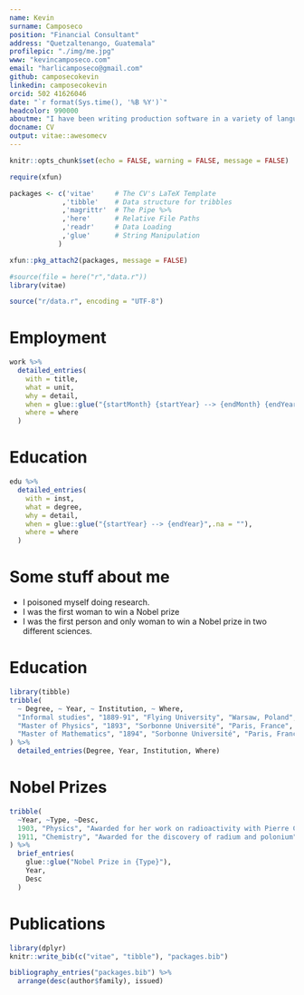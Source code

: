 ```yaml
---
name: Kevin 
surname: Camposeco
position: "Financial Consultant"
address: "Quetzaltenango, Guatemala"
profilepic: "./img/me.jpg"
www: "kevincamposeco.com"
email: "harlicamposeco@gmail.com"
github: camposecokevin
linkedin: camposecokevin
orcid: 502 41626046
date: "`r format(Sys.time(), '%B %Y')`"
headcolor: 990000
aboutme: "I have been writing production software in a variety of languages for over 5 years for various California State Government Agencies. I have a deep driven passion for software, automation, and data Engineering. This very CV was even compiled with code."
docname: CV
output: vitae::awesomecv
---
```



```r
knitr::opts_chunk$set(echo = FALSE, warning = FALSE, message = FALSE)

require(xfun)

packages <- c('vitae'     # The CV's LaTeX Template
             ,'tibble'    # Data structure for tribbles
             ,'magrittr'  # The Pipe %>%
             ,'here'      # Relative File Paths
             ,'readr'     # Data Loading
             ,'glue'      # String Manipulation
            )

xfun::pkg_attach2(packages, message = FALSE)

#source(file = here("r","data.r"))
library(vitae)
```

```r
source("r/data.r", encoding = "UTF-8")
```

# Employment

```r
work %>%
  detailed_entries(
    with = title,
    what = unit,
    why = detail,
    when = glue::glue("{startMonth} {startYear} --> {endMonth} {endYear}",.na = ""),
    where = where
  )

```

# Education

```r

edu %>%
  detailed_entries(
    with = inst,
    what = degree,
    why = detail,
    when = glue::glue("{startYear} --> {endYear}",.na = ""),
    where = where
  )

```

# Some stuff about me

 * I poisoned myself doing research.
 * I was the first woman to win a Nobel prize
 * I was the first person and only woman to win a Nobel prize in two different sciences.

# Education

```r
library(tibble)
tribble(
  ~ Degree, ~ Year, ~ Institution, ~ Where,
  "Informal studies", "1889-91", "Flying University", "Warsaw, Poland",
  "Master of Physics", "1893", "Sorbonne Université", "Paris, France",
  "Master of Mathematics", "1894", "Sorbonne Université", "Paris, France"
) %>% 
  detailed_entries(Degree, Year, Institution, Where)
```

# Nobel Prizes

```r
tribble(
  ~Year, ~Type, ~Desc,
  1903, "Physics", "Awarded for her work on radioactivity with Pierre Curie and Henri Becquerel",
  1911, "Chemistry", "Awarded for the discovery of radium and polonium"
) %>% 
  brief_entries(
    glue::glue("Nobel Prize in {Type}"),
    Year, 
    Desc
  )
```

# Publications

```r
library(dplyr)
knitr::write_bib(c("vitae", "tibble"), "packages.bib")

bibliography_entries("packages.bib") %>%
  arrange(desc(author$family), issued)
```

